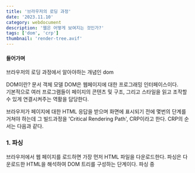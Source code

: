 ```yaml
---
title: '브라우저의 로딩 과정'
date: '2023.11.10'
category: webdocument
description: '웹은 어떻게 보여지는 것인가?'
tags: ['dom', 'crp']
thumbnail: 'render-tree.avif'
---
```


#### 들어가며
브라우저의 로딩 과정에서 알아야하는 개념인 dom

DOM이란?  문서 객체 모델 DOM은 웹페이지에 대한 프로그래밍 인터페이스이다.  
기본적으로 여러 프로그램들이 페이지의 콘텐츠 및 구조, 그리고 스타일을 읽고 조작할 수 있게 연결시켜주는 역활을 담당한다.

브라우저가 페이지에 대한 HTML 응답을 받으며 화면에 표시되기 전에 몇번의 단계를 거쳐야 하는데 그 빌드과정을 'Critical Rendering Path', CRP이라고 한다. CRP의 순서는 다음과 같다.


### 1. 파싱
브라우저에서 웹 페이지를 로드하면 가장 먼저 HTML 파일을 다운로드한다. 파싱은 다운로드한 HTML을 해석하여 DOM 트리를 구성하는 단계이다. 파싱 중  <script />, <link />, <img />를 발견하면 각 리소스를 요청하고 다운로드한다. HTML 또는 리소스에 CSS가 포함된 경우에는 CSSOM 트리 구성 작업도 함께 진행한다. DOM 트리 및 CSSOM 트리가 구성되는 방법은 다음과 같다.



#### DOM 트리 구성
다운로드한 HTML을 해석해 DOM을 생성한 후, 각 DOM 객체를 트리 데이터 구조로 연결해 부모-자식 관계를 갖도록 만든다.
파싱이 일어나면 HTML을 해석해 DOM을 생성한 후, 각 DOM 객체를 트리 데이터 구조로 연결해 부모-자식 관계를 갖도록 만든다.  
각 태그가 DOM 트리의 노드로 생성되고 자식 노드를 참조한다.
![](/images/posts/crp/dom-tree.png)

#### CSSOM 트리 구성
style.css처럼 외부 스타일시트 파일이나 내부 스타일시트가 포함되어 있을 경우, CSS를 해석해 CSSOM 트리를 구성한다.
![](/images/posts/crp/cssom-tree.png)




### 2. 스타일

파싱 단계에서 생성된 DOM, CSSOM 트리를 가지고 스타일을 매칭시켜주는 과정을 거쳐 렌더 트리를 구성한다. 아래 이미지 처럼 DOM 트리와 CSSOM 트리를 조합해 렌더 트리가 구성되는 과정을 보여준다.
![](/images/posts/crp/render-tree.avif)


### 3. 레이아웃
레이아웃 단계에서는 렌더 트리를 기반으로 각 요소의 크기와 위치를 계산하여 레이아웃을 구성한다.
노드의 정확한 크기와 위치를 파악하기 위해 루트부터 노드를 순회하면서 계산하고, 레이아웃 결과로 각 노드의 정확한 위치와 크기를 픽셀값으로 렌더트리에 반영한다. 
> 만약 CSS에서 크기 값을 %로 지정하였다면, 레이아웃 단계를 거친 후 % 값은 계산되고 측정 가능한 픽셀 단위로 변환된다.



### 4. 페인트

레이아웃 단계에서 렌더 트리의 각 노드를 화면상의 실제 픽셀로 변환한다.
포토샵의 레이어처럼 생성되어 개별 레이어로 관리된다. 따라서 다른 레이어에 다시 칠할 필요 없이 한 레이어만 변경하는 것이 가능하다. 이 과정을 페인트라고 한다.  
> 단, 각각의 엘리먼트가 모두 레이어가 되는 것은 아니다.

![](/images/posts/crp/paint.png)



### 5. 합성 & 렌더
페인트 단계에서 생성된 레이어를 합성하여 스크린을 업데이트한다. 합성과 렌더 단계가 끝나면 화면에서 웹 페이지를 볼 수 있다.

다양한 페인트 레이어를 가져와 컴포지터 전용 속성을 적용하고 이를 하나의 이미지로 변환한다. 이는 기본적으로 레이어를 쌓아서 사진을 찍는 것과 같다. 합성과 렌더 단계가 끝나면 화면에서 이 이미지가 화면에 렌더링된다.
![](/images/posts/crp/composite.png)

#### 리플로우, 리페인트
 브라우저 로딩 과정 중 스타일 이후의 과정(스타일 -> 레이아웃 -> 페인트 -> 합성)을 렌더링이라고 하는데, 
 이 렌더링 과정은 상황에 따라 반복하여 발생할 수 있다. 스타일 단계에서 구성되는 렌더 트리는 자바스크립트에 의해 DOM 트리, CSSOM 트리가 변경될 때 다시 재구성된다. DOM이 추가/삭제되거나 요소에 기하적인 영향(높이, 넓이, 위치)을 주는 CSS 속성값을 변경하는 경우, 렌더 트리가 다시 재구성된다. 즉, 레이아웃부터 이후 과정을 다시 수행하며 이것을 리플로우라고 한다(또는 레이아웃).

```js
// Reflow를 발생시키는 속성
position / width / height / margin / padding / display / top / left / right / bottom /  border / border-width / text-shadow ...
```

레이아웃은 요소에 기하적인 영향을 주는 CSS 속성값을 변경할 때 발생한다고 하였는데, 반대로 영향을 주지 않는 CSS 속성값을 변경하면 레이아웃 과정을 건너뛴다. 페인트부터 수행하며 이를 리페인트라고 한다.

```js
// Repaint를 발생시키는 속성
color / border-style / background / outline / box-shadow ...
```

----
#### reference
- [성능 최적화](https://ui.toast.com/fe-guide/ko_PERFORMANCE)